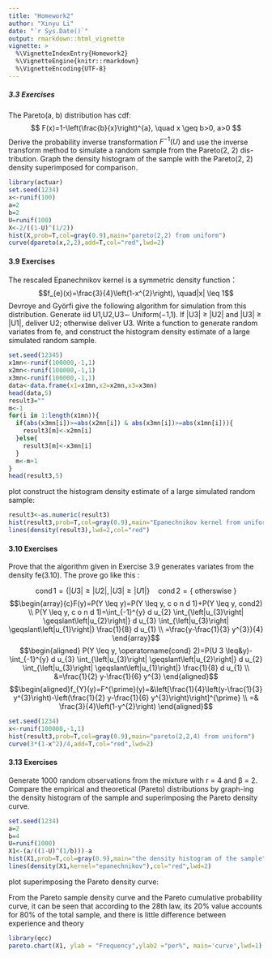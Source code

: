 ---
title: "Homework2"
author: "Xinyu Li"
date: "`r Sys.Date()`"
output: rmarkdown::html_vignette
vignette: >
  %\VignetteIndexEntry{Homework2}
  %\VignetteEngine{knitr::rmarkdown}
  %\VignetteEncoding{UTF-8}
---

##### 3.3 Exercises



The Pareto(a, b) distribution has cdf:
$$
F(x)=1-\left(\frac{b}{x}\right)^{a}, \quad x \geq b>0, a>0
$$
Derive the probability inverse transformation $F^{-1}(U)$ and use the inverse transform method to simulate a random sample from the Pareto(2, 2) dis-tribution. Graph the density histogram of the sample with the Pareto(2, 2)
density superimposed for comparison.
```{r}
library(actuar)
set.seed(1234)
x<-runif(100)
a=2
b=2
U=runif(100)
X<-2/((1-U)^(1/2))
hist(X,prob=T,col=gray(0.9),main="pareto(2,2) from uniform")
curve(dpareto(x,2,2),add=T,col="red",lwd=2)
```



#### 3.9 Exercises
The rescaled Epanechnikov kernel  is a symmetric density function：
$$f_{e}(x)=\frac{3}{4}\left(1-x^{2}\right), \quad|x| \leq 1$$
Devroye and Györfi  give the following algorithm for simulation from this distribution. Generate iid U1,U2,U3∼ Uniform(−1,1). If |U3| ≥ |U2| and |U3| ≥ |U1|, deliver U2; otherwise deliver U3. Write a function to generate random variates from fe, and construct the histogram density
estimate of a large simulated random sample.
```{r}
set.seed(12345)
x1mn<-runif(100000,-1,1)
x2mn<-runif(100000,-1,1)
x3mn<-runif(100000,-1,1)
data<-data.frame(x1=x1mn,x2=x2mn,x3=x3mn)
head(data,5)
result3=""
m<-1
for(i in 1:length(x1mn)){
  if(abs(x3mn[i])>=abs(x2mn[i]) & abs(x3mn[i])>=abs(x1mn[i])){
    result3[m]<-x2mn[i]
  }else{
    result3[m]<-x3mn[i]
  }
  m<-m+1
}
head(result3,5)
```
plot construct the histogram density estimate of a large simulated random sample:
```{r}
result3<-as.numeric(result3)
hist(result3,prob=T,col=gray(0.9),main="Epanechnikov kernel from uniform")
lines(density(result3),lwd=2,col="red")
```



#### 3.10 Exercises
Prove that the algorithm given in Exercise 3.9 generates variates from the density fe(3.10).
The prove go like this :

$$\operatorname{cond} 1=\{|U 3| \geq|U 2|,|U 3| \geq|U 1|\} \quad \operatorname{cond} 2=\{\text { otherswise }\}$$
$$\begin{array}{c}F(y)=P(Y \leq y)=P(Y \leq y, c o n d 1)+P(Y \leq y, cond2) \\
P(Y \leq y, c o n d 1)=\int_{-1}^{y} d u_{2} \int_{\left|u_{3}\right| \geqslant\left|u_{2}\right|} d u_{3} \int_{\left|u_{3}\right| \geqslant\left|u_{1}\right|} \frac{1}{8} d u_{1} \\
=\frac{y-\frac{1}{3} y^{3}}{4}
\end{array}$$
$$\begin{aligned}
P(Y \leq y, \operatorname{cond} 2)=P(U 3 \leq&y)-\int_{-1}^{y} d u_{3} \int_{\left|u_{3}\right| \geqslant\left|u_{2}\right|} d u_{2} \int_{\left|u_{3}\right| \geqslant\left|u_{1}\right|} \frac{1}{8} d u_{1} \\
&=\frac{1}{2} y-\frac{1}{6} y^{3}
\end{aligned}$$
$$\begin{aligned}f_{Y}(y)=F^{\prime}(y)=&\left[\frac{1}{4}\left(y-\frac{1}{3} y^{3}\right)-\left(\frac{1}{2} y-\frac{1}{6} y^{3}\right)\right]^{\prime} \\
=& \frac{3}{4}\left(1-y^{2}\right)
\end{aligned}$$

```{r}
set.seed(1234)
x<-runif(100000,-1,1)
hist(result3,prob=T,col=gray(0.9),main="pareto(2,2,4) from uniform")
curve(3*(1-x^2)/4,add=T,col="red",lwd=2)
```



#### 3.13 Exercises

Generate 1000 random observations from the mixture with r = 4 and β = 2. Compare the empirical and theoretical (Pareto) distributions by graph-ing the density histogram of the sample and superimposing the Pareto density curve.
```{r}
set.seed(1234)
a=2
b=4
U=runif(1000)
X1<-(a/((1-U)^(1/b)))-a
hist(X1,prob=T,col=gray(0.9),main="the density histogram of the sample")
lines(density(X1,kernel="epanechnikov"),col="red",lwd=2)
```
plot superimposing the Pareto density curve:

  From the Pareto sample density curve and the Pareto cumulative probability curve, it can be seen that according to the 28th law, its 20% value accounts for 80% of the total sample, and there is little difference between experience and theory
  
```{r eval=FALSE, message=FALSE, include=FALSE}
library(qcc)
pareto.chart(X1, ylab = "Frequency",ylab2 ="per%", main='curve',lwd=1)
```
